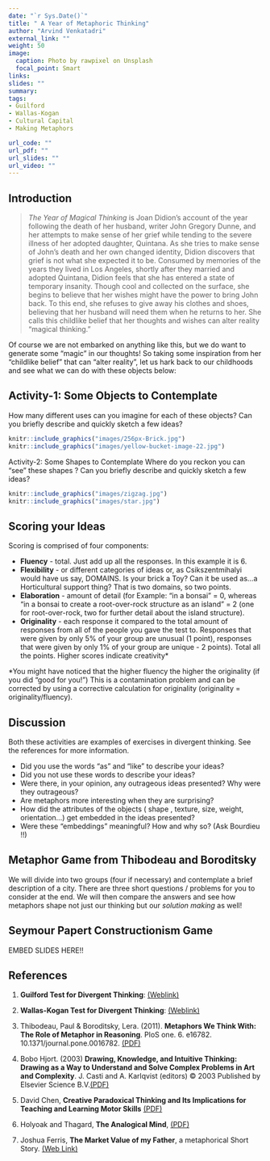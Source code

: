 ```yaml
---
date: "`r Sys.Date()`"
title: " A Year of Metaphoric Thinking"
author: "Arvind Venkatadri"
external_link: ""
weight: 50
image:
  caption: Photo by rawpixel on Unsplash
  focal_point: Smart
links:
slides: ""
summary: 
tags:
- Guilford 
- Wallas-Kogan 
- Cultural Capital 
- Making Metaphors

url_code: ""
url_pdf: ""
url_slides: ""
url_video: ""
---
```


## Introduction

>*The Year of Magical Thinking* is Joan Didion’s account of the year following the death of her husband, writer John Gregory Dunne, and her attempts to make sense of her grief while tending to the severe illness of her adopted daughter, Quintana. As she tries to make sense of John’s death and her own changed identity, Didion discovers that grief is not what she expected it to be. Consumed by memories of the years they lived in Los Angeles, shortly after they married and adopted Quintana, Didion feels that she has entered a state of temporary insanity. Though cool and collected on the surface, she begins to believe that her wishes might have the power to bring John back. To this end, she refuses to give away his clothes and shoes, believing that her husband will need them when he returns to her. She calls this childlike belief that her thoughts and wishes can alter reality “magical thinking.”

Of course we are not embarked on anything like this, but we do want to generate some “magic” in our thoughts! So taking some inspiration from her “childlike belief” that can “alter reality”, let us hark back to our childhoods and see what we can do with these objects below:

## Activity-1: Some Objects to Contemplate
How many different uses can you imagine for each of these objects? Can you briefly describe and quickly sketch a few ideas?

```r
knitr::include_graphics("images/256px-Brick.jpg")
knitr::include_graphics("images/yellow-bucket-image-22.jpg")
```




Activity-2: Some Shapes to Contemplate
Where do you reckon you can “see” these shapes ? Can you briefly describe and quickly sketch a few ideas?

```r
knitr::include_graphics("images/zigzag.jpg")
knitr::include_graphics("images/star.jpg")
```


## Scoring your Ideas
Scoring is comprised of four components:

- **Fluency** - total. Just add up all the responses. In this example it is 6.  
- **Flexibility** - or different categories of ideas or, as Csikszentmihalyi would have us say, DOMAINS. Is your brick a Toy? Can it be used as…a Horticultural support thing? That is two domains, so two points.
- **Elaboration** - amount of detail (for Example: “in a bonsai” = 0, whereas “in a bonsai to create a root-over-rock structure as an island” = 2 (one for root-over-rock, two for further detail about the island structure).
- **Originality** - each response it compared to the total amount of responses from all of the people you gave the test to. Responses that were given by only 5% of your group are unusual (1 point), responses that were given by only 1% of your group are unique - 2 points). Total all the points. Higher scores indicate creativity*

*You might have noticed that the higher fluency the higher the originality (if you did “good for you!”) This is a contamination problem and can be corrected by using a corrective calculation for originality (originality = originality/fluency).



## Discussion

Both these activities are examples of exercises in divergent thinking. See the references for more information.

- Did you use the words “as” and “like” to describe your ideas?
- Did you not use these words to describe your ideas?
- Were there, in your opinion, any outrageous ideas presented? Why were they outrageous?
- Are metaphors more interesting when they are surprising?
- How did the attributes of the objects ( shape , texture, size, weight, orientation…) get embedded in the ideas presented?
- Were these “embeddings” meaningful? How and why so? (Ask Bourdieu !!)



## Metaphor Game from Thibodeau and Boroditsky

We will divide into two groups (four if necessary) and contemplate a brief description of a city. There are three short questions / problems for you to consider at the end. We will then compare the answers and see how metaphors shape not just our thinking but our *solution making* as well!


## Seymour Papert Constructionism Game

EMBED SLIDES HERE!!

## References

1. **Guilford Test for Divergent Thinking**: [(Weblink)](https://curtbonk.com/bobweb/d1.html)

1. **Wallas-Kogan Test for Divergent Thinking**: [(Weblink)](https://curtbonk.com/bobweb/d2.html)

1. Thibodeau, Paul & Boroditsky, Lera. (2011). **Metaphors We Think With: The Role of Metaphor in Reasoning**. PloS one. 6. e16782. 10.1371/journal.pone.0016782.  [(PDF)](Thibodeau-Boroditsky-Role-of-Metaphor.pdf)

1. Bobo Hjort. (2003) **Drawing, Knowledge, and Intuitive Thinking: Drawing as a Way to Understand and Solve Complex Problems in Art and Complexity**. J. Casti and A. Karlqvist (editors) © 2003 Published by Elsevier Science B.V.[(PDF)](Hjort.pdf)

1. David Chen, **Creative Paradoxical Thinking and Its Implications for Teaching and Learning Motor Skills** [(PDF)](CreativeParadoxicalThinking2011.pdf)

1. Holyoak and Thagard, **The Analogical Mind**, [(PDF)](Holyoak- Thagard - Analogical Mind.1997pdf.pdf)

1. Joshua Ferris, **The Market Value of my Father**, a metaphorical Short Story. [(Web Link)](https://www.wealthsimple.com/en-ca/magazine/joshua-ferris)
